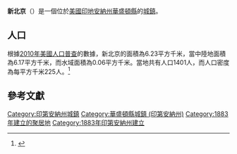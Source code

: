 {{noteTA
|G1=USState
|G2=地名
|G3=Unit
}}
{{Infobox settlement
|name            = 新北京
|native_name = New Pekin
|settlement_type          = [[鎮|城鎮]]
|image_skyline            = New Pekin, Indiana.jpg
|imagesize                = 250px
|image_map                = Washington County Indiana Incorporated and Unincorporated areas New Pekin Highlighted 1853388.svg
|mapsize                  = 250px
|subdivision_type         = [[世界政區索引|國家]]
|subdivision_type1        = [[美国州份|州份]]
|subdivision_type2        = [[印地安納州行政區劃|縣]]
|subdivision_name         = [[美国|美国]]
|subdivision_name1        = [[印地安納州|印地安納州]]
|subdivision_name2        = [[華盛頓縣_(印地安納州)|華盛頓縣]]
|elevation_ft             = 712
|elevation_m              = 217
|timezone                 = [[北美东部时区|CST]]
|area_total_km2           = 6.23
|area_land_km2            = 6.17
|area_water_km2           = 0.06
|area_total_sq_mi         = 
|area_land_sq_mi          = 
|area_water_sq_mi         = 
|population_as_of         = [[2010年美國人口普查|2010]]
|population_footnotes     = 
|population_total         = 1401
|population_density_km2   = auto
|population_density_sq_mi = auto
|utc_offset               = -5
|coordinates              = {{coord|38|30|13|N|86|00|53|W|display=inline,title}}
| coor_pinpoint           = 
| coordinates_footnotes   = 
|timezone_DST             = EDT
|utc_offset_DST           = -4
|postal_code_type         = [[美國郵區編號|郵區編號]]
|postal_code              = 47108
|area_code                = {{link-en|电话区号812|Area code 812|812}}
|blank_name = [[地名信息系统|GNIS ID]]
|blank_info = 440094<ref name="GNIS">{{cite gnis|440094|New Pekin}}</ref>
}}
'''新北京'''（{{lang-en|New Pekin}}）是一個位於[[美國|美國]][[印地安納州|印地安納州]][[華盛頓縣_(印地安納州)|華盛頓縣]]的[[鎮|城鎮]]。

== 人口 ==
根據[[2010年美國人口普查|2010年美國人口普查]]的數據，新北京的面積為6.23平方千米，當中陸地面積為6.17平方千米，而水域面積為0.06平方千米。當地共有人口1401人，而人口密度為每平方千米225人。<ref name="GR8">{{cite web|url=http://factfinder2.census.gov|publisher=[[美国人口调查局|美国人口调查局]]|accessdate=2011-05-14|title=American FactFinder|archive-date=2013-09-11|archive-url=https://web.archive.org/web/20130911234518/http://factfinder2.census.gov/|dead-url=no}}</ref>

== 參考文獻 ==
{{reflist}}

{{華盛頓縣 (印地安納州)}}

{{DEFAULTSORT:New Pekin, Indiana}}
[[Category:印第安納州城鎮|Category:印第安納州城鎮]]
[[Category:華盛頓縣城鎮_(印第安納州)|Category:華盛頓縣城鎮 (印第安納州)]]
[[Category:1883年建立的聚居地|Category:1883年建立的聚居地]]
[[Category:1883年印第安納州建立|Category:1883年印第安納州建立]]

{{Indiana-geo-stub}}